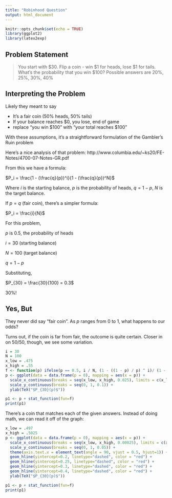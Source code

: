 ```yaml
---
title: "Robinhood Question"
output: html_document
---
```


```r
knitr::opts_chunk$set(echo = TRUE)
library(ggplot2)
library(latex2exp)
```

## Problem Statement
> You start with $30. Flip a coin - win $1 for heads, lose $1 for tails. What's the probability that you win $100?
> Possible answers are 20%, 25%, 30%, 40%

## Interpreting the Problem
Likely they meant to say

* It's a fair coin (50% heads, 50% tails)
* If your balance reaches $0, you lose, end of game
* replace "you win $100" with "your total reaches $100"

With these assumptions, it's a straightforward formulation of the Gambler's Ruin problem

Here's a nice analysis of that problem: 
http://www.columbia.edu/~ks20/FE-Notes/4700-07-Notes-GR.pdf

From this we have a formula:

$P_i = \frac{1 - (\frac{q}{p})^i}{1 - (\frac{q}{p})^N}$

Where $i$ is the starting balance, $p$ is the probability of heads, $q = 1 - p$, $N$ is the target balance.

If $p = q$ (fair coin), there's a simpler formula:

$P_i = \frac{i}{N}$

For this problem,

$p$ is 0.5, the probability of heads

$i = 30$ (starting balance)

$N = 100$ (target balance)

$q = 1 - p$

Substituting,

$P_{30} = \frac{30}{100} = 0.3$

30%!

## Yes, But

They never did say "fair coin". As $p$ ranges from 0 to 1, what happens to our odds?

Turns out, if the coin is far from fair, the outcome is quite certain. Closer in on 50/50, though, we see some variation.

```r
i = 30
N = 100
x_low = .475
x_high = .55
f <- function(p) ifelse(p == 0.5, i / N, (1 - ((1 - p) / p) ^ i)/ (1 - ((1 - p) / p) ^ N))
p <- ggplot(data = data.frame(p = 0), mapping = aes(x = p)) +
  scale_x_continuous(breaks = seq(x_low, x_high, 0.025), limits = c(x_low, x_high)) +
  scale_y_continuous(breaks = seq(0, 1, 0.1)) +
  ylab(TeX("$P_{30}(p)$")) 

p1 <- p + stat_function(fun=f)
print(p1)
```

There's a coin that matches each of the given answers. Instead of doing math, we can read it off of the graph:
```r
x_low = .497
x_high = .5025
p <- ggplot(data = data.frame(p = 0), mapping = aes(x = p)) +
  scale_x_continuous(breaks = seq(x_low, x_high, 0.00025), limits = c(x_low, x_high)) +
  scale_y_continuous(breaks = seq(0, 1, 0.05)) +
  theme(axis.text.x = element_text(angle = 90, vjust = 0.5, hjust=1)) +
  geom_hline(yintercept=0.2, linetype="dashed", color = "red") +
  geom_hline(yintercept=0.25, linetype="dashed", color = "red") +
  geom_hline(yintercept=0.3, linetype="dashed", color = "red") +
  geom_hline(yintercept=0.4, linetype="dashed", color = "red") +
  ylab(TeX("$P_{30}(p)$")) 

p1 <- p + stat_function(fun=f)
print(p1)
```
